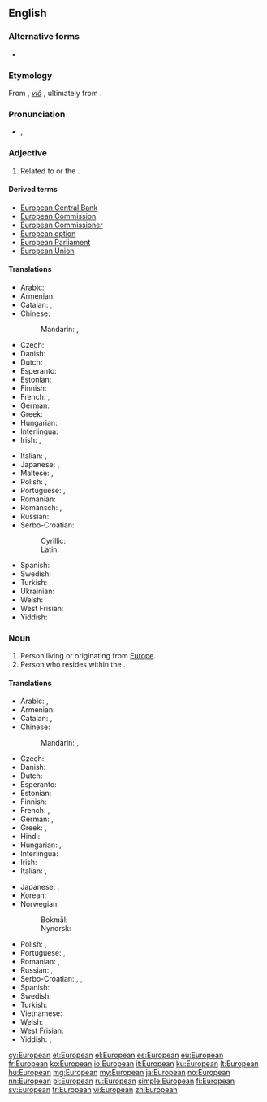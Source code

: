 ==English==

{{wikipedia}}

===Alternative forms===
* {{l|en|Europæan}} {{qualifier|archaic}}

===Etymology===
From {{etyl|fr|en}} {{term|Européen|lang=fr}}, ''[[viâ]]'' {{etyl|la|en}} {{term|europaeus||lang=la}}, ultimately from {{etyl|grc|en}} {{term|sc=polytonic|Ευρωπαίος||tr=Europaios|European|lang=grc}}.

===Pronunciation===
* {{IPA|/ˌjʊəɹ.əˈpiː.ən/}}, {{X-SAMPA|/%jU@r.@"pi:.@n/}}

===Adjective===
{{en-adj}}

# Related to {{l|en|Europe}} or the {{l|en|European Union}}.

====Derived terms====
* [[European Central Bank]]
* [[European Commission]]
* [[European Commissioner]]
* [[European option]]
* [[European Parliament]]
* [[European Union]]

====Translations====
{{trans-top|related to Europe or the European Union}}
* Arabic: {{t-|ar|أوروبي|tr='uruubiy|sc=Arab}}
* Armenian: {{t-|hy|եվրոպական|tr=evropakan|sc=Armn}}
* Catalan: {{t+|ca|europeu|m}}, {{t-|ca|europea|f}}
* Chinese:
*: Mandarin: {{t-|cmn|歐洲|alt=歐洲的|sc=Hani}},  {{t-|cmn|欧洲|alt=欧洲的|tr=Ōuzhōu-de|sc=Hani}}
* Czech: {{t+|cs|evropský|m}}
* Danish: {{t-|da|europæisk}}
* Dutch: {{t+|nl|Europees}}
* Esperanto: {{t-|eo|eŭropa}}
* Estonian: {{t-|et|euroopa}}
* Finnish: {{t+|fi|eurooppalainen}}
* French: {{t+|fr|européen|m}}, {{t+|fr|européenne|f}}
* German: {{t+|de|europäisch}}
* Greek: {{t+|el|ευρωπαϊκός|m|tr=evropaïkós|sc=Grek}}
* Hungarian: {{t+|hu|európai}}
* Interlingua: {{t-|ia|europee}}
* Irish: {{t-|ga|Eorpach}}, {{t-|ga|Eorpa|alt=na hEorpa}}
{{trans-mid}}
* Italian: {{t+|it|europeo|m}}, {{t+|it|europea|f}}
* Japanese: {{t+|ja|ヨーロッパ|alt=ヨーロッパの|tr=Yōroppa no}}, {{t+|ja|欧州|alt=欧州の|tr=Ōshū no}}
* Maltese: {{t-|mt|ewropew|m}}, {{t-|mt|ewropea|f}}
* Polish: {{t+|pl|europejski|m}}, {{t-|pl|europejska|f}}
* Portuguese: {{t+|pt|europeu|m}}, {{t+|pt|europeia|f}}
* Romanian: {{t-|ro|european}}
* Romansch: {{t-|rm|europeic|m}}, {{t-|rm|europeica|f}}
* Russian: {{t+|ru|европейский|tr=jevropéjskij|sc=Cyrl}}
* Serbo-Croatian:
*: Cyrillic: {{t-|sh|еуропски|alt=ѐуропскӣ|sc=Cyrl}}
*: Latin: {{t-|sh|europski|alt=èuropskī}}
* Spanish: {{t+|es|europeo}}
* Swedish: {{t+|sv|europeisk}}
* Turkish: {{t+|tr|Avrupalı}}
* Ukrainian: {{t+|uk|європейський|tr=jevropéjs'kyj|sc=Cyrl}}
* Welsh: {{t+|cy|Ewropeaidd}}
* West Frisian: {{t-|fy|Europeesk}}
* Yiddish: {{t-|yi|אייראָפּעיש|tr=eyropeyish|sc=Hebr}}
{{trans-bottom}}

===Noun===
{{en-noun}}

# Person living or originating from [[Europe]].
# Person who resides within the {{l|en|European Union}}.

====Translations====
{{trans-top|person}}
* Arabic: {{t-|ar|أوروبي|m|tr='uruubiy|sc=Arab}},  {{t-|ar|أوروبية|f|tr='urubíyya|sc=Arab}}
* Armenian: {{t-|hy|եվրոպացի|tr=evropac'i|sc=Armn}}
* Catalan: {{t+|ca|europeu|m}}, {{t-|ca|europea|f}}
* Chinese:
*: Mandarin: {{t|cmn|歐洲人|sc=Hani}},  {{t|cmn|欧洲人|tr=Ōuzhōu-rén|sc=Hani}}
* Czech: {{t+|cs|Evropan|m}}
* Danish: {{t-|da|europæer|c}}
* Dutch: {{t+|nl|Europeaan}}
* Esperanto: {{t-|eo|eŭropano}}
* Estonian: {{t+|et|eurooplane}}
* Finnish: {{t+|fi|eurooppalainen}}
* French: {{t+|fr|Européen|m}}, {{t+|fr|Européenne|f}}
* German: {{t+|de|Europäer|m}}, {{t+|de|Europäerin|f}}
* Greek: {{t+|el|Ευρωπαίος|m|tr=Evropaíos|sc=Grek}}, {{t+|el|Ευρωπαία|f|tr=Evropaía|sc=Grek}}
* Hindi: {{t-|hi|युरोपियन|tr=yuropiyan|sc=Deva}}
* Hungarian: {{t+|hu|európai}}, {{t-|hu|européer}}
* Interlingua: {{t-|ia|europeo}}
* Irish: {{t-|ga|Eorpach|m}}
* Italian: {{t+|it|europeo|m}}, {{t+|it|europea|f}}
{{trans-mid}}
* Japanese: {{t-|ja|ヨーロッパ人|tr=Yōroppa-jin}},  {{t-|ja|欧州人|tr=おうしゅうじん, Ōshū-jin}}
* Korean: {{t-|ko|유럽 사람|tr=Yureop saram|sc=Hang}}
* Norwegian: 
*: Bokmål: {{t+|nb|europeer|m}}
*: Nynorsk: {{t+|nn|europear|m}}
* Polish: {{t+|pl|Europejczyk|m}}, {{t+|pl|Europejka|f}}
* Portuguese: {{t+|pt|europeu|m}}, {{t+|pt|europeia|f}}
* Romanian: {{t-|ro|european|m}}, {{t-|ro|europeană|f}}
* Russian: {{t+|ru|европеец|m|tr=jevropéjec|sc=Cyrl}}, {{t+|ru|европейка|f|tr=jevropéjka|sc=Cyrl}}
* Serbo-Croatian: {{t-|sh|Europljanin|m|alt=Európljanin}}, {{t-|sh|Europljanka|f|alt=Európljānka}}, {{t-|sh|Europejac|m|alt=Européjac}}
* Spanish: {{t+|es|europeo}}
* Swedish: {{t+|sv|europé|c}}
* Turkish: {{t+|tr|Avrupalı}}
* Vietnamese: {{t-|vi|người Châu Âu}}
* Welsh: {{t-|cy|Ewropead}}
* West Frisian: {{t-|fy|Europeaan}}
* Yiddish: {{t-|yi|אייראָפּעער|m|tr=eyropeyer|sc=Hebr}}, {{t-|yi|אייראָפּעערין|f|tr=eyropeyerin|sc=Hebr}}
{{trans-bottom}}

[[cy:European]]
[[et:European]]
[[el:European]]
[[es:European]]
[[eu:European]]
[[fr:European]]
[[ko:European]]
[[io:European]]
[[it:European]]
[[ku:European]]
[[lt:European]]
[[hu:European]]
[[mg:European]]
[[my:European]]
[[ja:European]]
[[no:European]]
[[nn:European]]
[[pl:European]]
[[ru:European]]
[[simple:European]]
[[fi:European]]
[[sv:European]]
[[tr:European]]
[[vi:European]]
[[zh:European]]